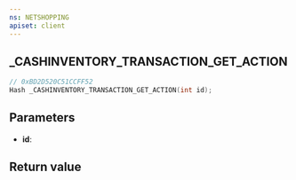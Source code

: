 ```yaml
---
ns: NETSHOPPING
apiset: client
---
```

## _CASHINVENTORY_TRANSACTION_GET_ACTION

```c
// 0xBD2D520C51CCFF52
Hash _CASHINVENTORY_TRANSACTION_GET_ACTION(int id);
```


## Parameters
* **id**:

## Return value